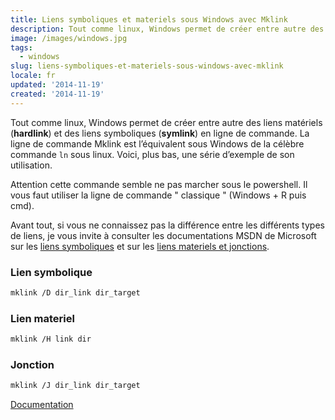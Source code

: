 ```yaml
---
title: Liens symboliques et materiels sous Windows avec Mklink
description: Tout comme linux, Windows permet de créer entre autre des liens matériels (**hardlink**) et des liens symboliques (**symlink**) en ligne de commande. La ligne de commande Mklink est l’équivalent sous Windows de la célèbre commande ```ln``` sous linux. Voici, plus bas, une série d’exemple de son utilisation.
image: /images/windows.jpg
tags:
  - windows
slug: liens-symboliques-et-materiels-sous-windows-avec-mklink
locale: fr
updated: '2014-11-19'
created: '2014-11-19'
---
```


Tout comme linux, Windows permet de créer entre autre des liens matériels (**hardlink**) et des liens symboliques (**symlink**) en ligne de commande. La ligne de commande Mklink est l’équivalent sous Windows de la célèbre commande `ln` sous linux. Voici, plus bas, une série d’exemple de son utilisation.

Attention cette commande semble ne pas marcher sous le powershell. Il vous faut utiliser la ligne de commande " classique " (Windows + R puis cmd).

Avant tout, si vous ne connaissez pas la différence entre les différents types de liens, je vous invite à consulter les documentations MSDN de Microsoft sur les [liens symboliques](https://msdn.microsoft.com/en-us/library/aa363878(v=vs.85).aspx) et sur les [liens materiels et jonctions](https://msdn.microsoft.com/en-us/library/aa365006%28VS.85%29.aspx).

### Lien symbolique

```bash
mklink /D dir_link dir_target
```

### Lien materiel

```bash
mklink /H link dir
```

### Jonction

```bash
mklink /J dir_link dir_target
```

[Documentation](https://technet.microsoft.com/en-us/library/cc753194%28WS.10%29.aspx)
